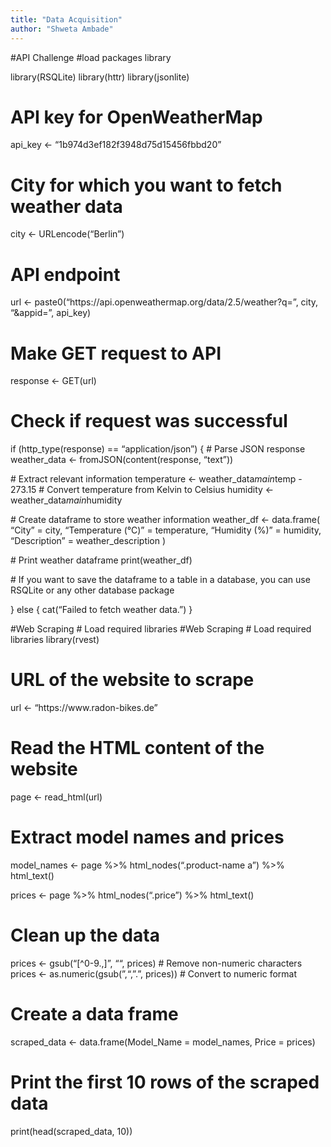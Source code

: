 ```yaml
---
title: "Data Acquisition"
author: "Shweta Ambade"
---
```


#API Challenge
#load packages library

library(RSQLite)
library(httr)
library(jsonlite)

# API key for OpenWeatherMap
api_key <- "1b974d3ef182f3948d75d15456fbbd20"

# City for which you want to fetch weather data
city <- URLencode("Berlin")

# API endpoint
url <- paste0("https://api.openweathermap.org/data/2.5/weather?q=", city, "&appid=", api_key)

# Make GET request to API
response <- GET(url)

# Check if request was successful
if (http_type(response) == "application/json") {
  # Parse JSON response
  weather_data <- fromJSON(content(response, "text"))
  
  # Extract relevant information
  temperature <- weather_data$main$temp - 273.15  # Convert temperature from Kelvin to Celsius
  humidity <- weather_data$main$humidity

 # Create dataframe to store weather information
  weather_df <- data.frame(
    "City" = city,
    "Temperature (°C)" = temperature,
    "Humidity (%)" = humidity,
    "Description" = weather_description
  )
  
  # Print weather dataframe
  print(weather_df)
  
  # If you want to save the dataframe to a table in a database, you can use RSQLite or any other database package
  
} else {
  cat("Failed to fetch weather data.\n")
}

#Web Scraping
# Load required libraries
#Web Scraping
# Load required libraries
library(rvest)

# URL of the website to scrape
url <- "https://www.radon-bikes.de"

# Read the HTML content of the website
page <- read_html(url)

# Extract model names and prices
model_names <- page %>%
  html_nodes(".product-name a") %>%
  html_text()

prices <- page %>%
  html_nodes(".price") %>%
  html_text()

# Clean up the data
prices <- gsub("[^0-9.,]", "", prices) # Remove non-numeric characters
prices <- as.numeric(gsub(",", ".", prices)) # Convert to numeric format

# Create a data frame
scraped_data <- data.frame(Model_Name = model_names,
                            Price = prices)

# Print the first 10 rows of the scraped data
print(head(scraped_data, 10))

